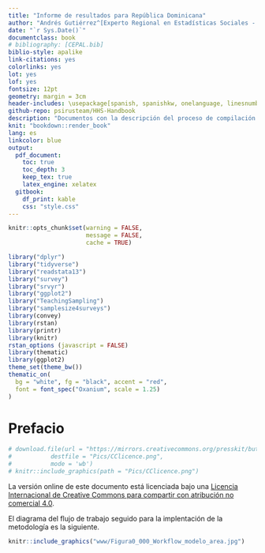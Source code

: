 ```yaml
--- 
title: "Informe de resultados para República Dominicana"
author: "Andrés Gutiérrez^[Experto Regional en Estadísticas Sociales - Comisión Económica para América Latina y el Caribe (CEPAL) -  andres.gutierrez@cepal.org], Stalyn Guerrero^[Consultor - Comisión Económica para América Latina y el Caribe (CEPAL), guerrerostalyn@gmail.com]"
date: "`r Sys.Date()`"
documentclass: book
# bibliography: [CEPAL.bib]
biblio-style: apalike
link-citations: yes
colorlinks: yes
lot: yes
lof: yes
fontsize: 12pt
geometry: margin = 3cm
header-includes: \usepackage[spanish, spanishkw, onelanguage, linesnumbered]{algorithm2e}
github-repo: psirusteam/HHS-Handbook
description: "Documentos con la descripción del proceso de compilación en **R**."
knit: "bookdown::render_book"
lang: es
linkcolor: blue
output:
  pdf_document:
    toc: true
    toc_depth: 3
    keep_tex: true
    latex_engine: xelatex
  gitbook:
    df_print: kable
    css: "style.css"
---
```



```r
knitr::opts_chunk$set(warning = FALSE, 
                      message = FALSE,
                      cache = TRUE)

library("dplyr")
library("tidyverse")
library("readstata13") 
library("survey")
library("srvyr")
library("ggplot2")
library("TeachingSampling")
library("samplesize4surveys")
library(convey)
library(rstan)
library(printr)
library(knitr)
rstan_options (javascript = FALSE)
library(thematic)
library(ggplot2) 
theme_set(theme_bw())
thematic_on(
  bg = "white", fg = "black", accent = "red",
  font = font_spec("Oxanium", scale = 1.25)
)
```


# Prefacio {-}


```r
# download.file(url = "https://mirrors.creativecommons.org/presskit/buttons/88x31/png/by-nc-sa.png",
#           destfile = "Pics/CClicence.png",
#           mode = 'wb')
# knitr::include_graphics(path = "Pics/CClicence.png")
```

La versión online de este documento está licenciada bajo una [Licencia Internacional de Creative Commons para compartir con atribución no comercial 4.0](http://creativecommons.org/licenses/by-nc-sa/4.0/). 

El diagrama del flujo de trabajo seguido para la implentación de la metodología es la siguiente.  

```r
knitr::include_graphics("www/Figura0_000_Workflow_modelo_area.jpg")
```

